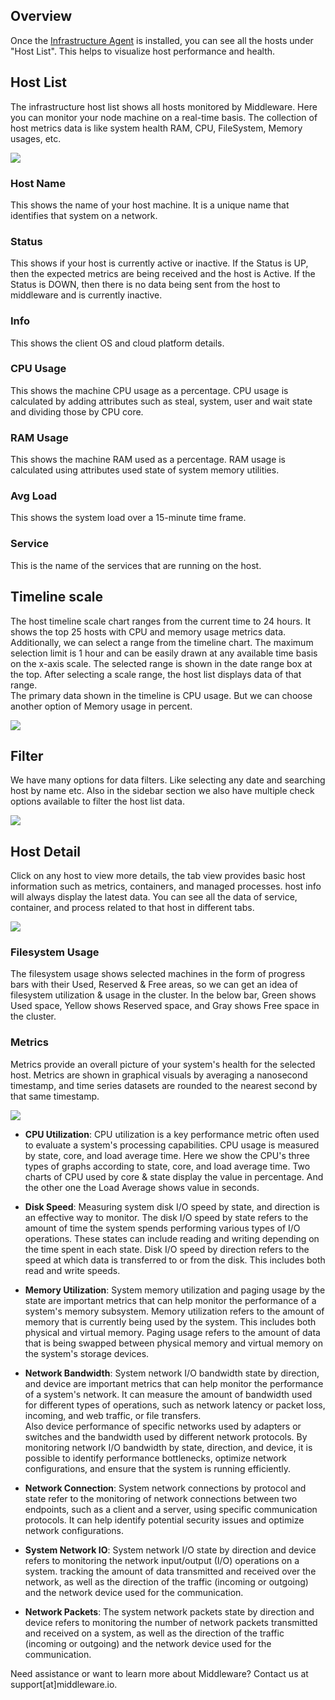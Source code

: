 Overview
--------
Once the [Infrastructure Agent](https://docs.middleware.io/docs/agent-installation/linux/installing-on-linux-based) is installed, you can see all the hosts under "Host List". This helps to visualize host performance and health. 

Host List
---------
The infrastructure host list shows all hosts monitored by Middleware. Here you can monitor your node machine on a real-time basis. The collection of host metrics data is like system health RAM, CPU, FileSystem, Memory usages, etc.

![](/images/infra-monitoring/h1.png)

### Host Name
This shows the name of your host machine. It is a unique name that identifies that system on a network.

### Status
This shows if your host is currently active or inactive. If the Status is UP, then the expected metrics are being received and the host is Active. If the Status is DOWN, then there is no data being sent from the host to middleware and is currently inactive.

### Info
This shows the client OS and cloud platform details.

### CPU Usage
This shows the machine CPU usage as a percentage. CPU usage is calculated by adding attributes such as steal, system, user and wait state and dividing those by CPU core.

### RAM Usage
This shows the machine RAM used as a percentage. RAM usage is calculated using attributes used state of system memory utilities.

### Avg Load
This shows the system load over a 15-minute time frame.

### Service
This is the name of the services that are running on the host.

Timeline scale
--------------
The host timeline scale chart ranges from the current time to 24 hours. It shows the top 25 hosts with CPU and memory usage metrics data. Additionally, we can select a range from the timeline chart. The maximum selection limit is 1 hour and can be easily drawn at any available time basis on the x-axis scale. The selected range is shown in the date range box at the top. After selecting a scale range, the host list displays data of that range.\
The primary data shown in the timeline is CPU usage. But we can choose another option of Memory usage in percent.

![](/images/infra-monitoring/h2.png)

Filter
------
We have many options for data filters. Like selecting any date and searching host by name etc. Also in the sidebar section we also have multiple check options available to filter the host list data.

![](/images/infra-monitoring/h3.png)

Host Detail
-----------
Click on any host to view more details, the tab view provides basic host information such as metrics, containers, and managed processes. host info will always display the latest data. You can see all the data of service, container, and process related to that host in different tabs. 

![](/images/infra-monitoring/h4.png)

### Filesystem Usage
The filesystem usage shows selected machines in the form of progress bars with their Used, Reserved & Free areas, so we can get an idea of filesystem utilization & usage in the cluster. In the below bar, Green shows Used space, Yellow shows Reserved space, and Gray shows Free space in the cluster.

### Metrics
Metrics provide an overall picture of your system's health for the selected host. Metrics are shown in graphical visuals by averaging a nanosecond timestamp, and time series datasets are rounded to the nearest second by that same timestamp.

![](/images/infra-monitoring/h5.png)

-   **CPU Utilization**: CPU utilization is a key performance metric often used to evaluate a system's processing capabilities. CPU usage is measured by state, core, and load average time. Here we show the CPU's three types of graphs according to state, core, and load average time. Two charts of CPU used by core & state display the value in percentage. And the other one the Load Average shows value in seconds.

-   **Disk Speed**: Measuring system disk I/O speed by state, and direction is an effective way to monitor. The disk I/O speed by state refers to the amount of time the system spends performing various types of I/O operations. These states can include reading and writing depending on the time spent in each state. Disk I/O speed by direction refers to the speed at which data is transferred to or from the disk. This includes both read and write speeds.

-   **Memory Utilization**: System memory utilization and paging usage by the state are important metrics that can help monitor the performance of a system's memory subsystem. Memory utilization refers to the amount of memory that is currently being used by the system. This includes both physical and virtual memory. Paging usage refers to the amount of data that is being swapped between physical memory and virtual memory on the system's storage devices.

-   **Network Bandwidth**: System network I/O bandwidth state by direction, and device are important metrics that can help monitor the performance of a system's network. It can measure the amount of bandwidth used for different types of operations, such as network latency or packet loss, incoming, and web traffic, or file transfers.\
    Also device performance of specific networks used by adapters or switches and the bandwidth used by different network protocols. By monitoring network I/O bandwidth by state, direction, and device, it is possible to identify performance bottlenecks, optimize network configurations, and ensure that the system is running efficiently.

-   **Network Connection**: System network connections by protocol and state refer to the monitoring of network connections between two endpoints, such as a client and a server, using specific communication protocols. It can help identify potential security issues and optimize network configurations.

-   **System Network IO**: System network I/O state by direction and device refers to monitoring the network input/output (I/O) operations on a system. tracking the amount of data transmitted and received over the network, as well as the direction of the traffic (incoming or outgoing) and the network device used for the communication.

-   **Network Packets**: The system network packets state by direction and device refers to monitoring the number of network packets transmitted and received on a system, as well as the direction of the traffic (incoming or outgoing) and the network device used for the communication.

<Note> Need assistance or want to learn more about Middleware? Contact us at support[at]middleware.io. </Note>